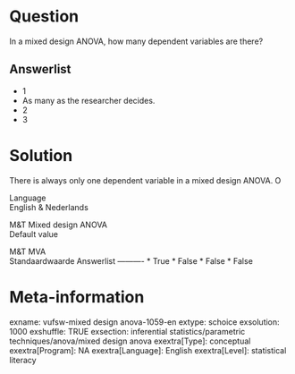 Question
========
In a mixed design ANOVA, how many dependent variables are there?

Answerlist
----------
* 1
* As many as the researcher decides.
* 2
* 3

Solution
========





There is always only one dependent variable in a mixed design ANOVA. O





Language  
English & Nederlands

M&T Mixed design ANOVA  
Default value

M&T MVA  
Standaardwaarde
Answerlist
----------
* True
* False
* False
* False

Meta-information
================
exname: vufsw-mixed design anova-1059-en
extype: schoice
exsolution: 1000
exshuffle: TRUE
exsection: inferential statistics/parametric techniques/anova/mixed design anova
exextra[Type]: conceptual
exextra[Program]: NA
exextra[Language]: English
exextra[Level]: statistical literacy

